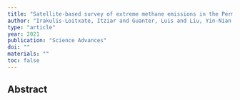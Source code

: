```yaml
---
title: "Satellite-based survey of extreme methane emissions in the Permian basin"
author: "Irakulis-Loitxate, Itziar and Guanter, Luis and Liu, Yin-Nian and Varon, Daniel J and Maasakkers, Joannes D and Zhang, Yuzhong and Chulakadabba, Apisada and Wofsy, Steven C and Thorpe, Andrew K and Duren, Riley M and others"
type: "article"
year: 2021
publication: "Science Advances"
doi: ""
materials: ""
toc: false
---
```


## Abstract

